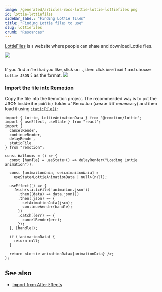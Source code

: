 ```yaml
---
image: /generated/articles-docs-lottie-lottie-lottiefiles.png
id: lottie-lottiefiles
sidebar_label: "Finding Lottie files"
title: "Finding Lottie files to use"
slug: lottiefiles
crumb: "Resources"
---
```



[LottieFiles](https://lottiefiles.com) is a website where people can share and download Lottie files.

<img src="https://remotion-assets.s3.eu-central-1.amazonaws.com/lottiefiles.png" />

<br/>
<br/>

If you find a file that you like, click on it, then click `Download` <InlineStep>1</InlineStep> and choose `Lottie JSON` <InlineStep>2</InlineStep> as the format.
<img src="https://remotion-assets.s3.eu-central-1.amazonaws.com/lottiefiles-instructions.png" />

### Import the file into Remotion

Copy the file into the Remotion project. The recommended way is to put the JSON inside the `public/` folder of Remotion (create it if necessary) and then load it using [`staticFile()`](/docs/staticfile):

```tsx twoslash title="Animation.tsx"
import { Lottie, LottieAnimationData } from "@remotion/lottie";
import { useEffect, useState } from "react";
import {
  cancelRender,
  continueRender,
  delayRender,
  staticFile,
} from "remotion";

const Balloons = () => {
  const [handle] = useState(() => delayRender("Loading Lottie animation"));

  const [animationData, setAnimationData] =
    useState<LottieAnimationData | null>(null);

  useEffect(() => {
    fetch(staticFile("animation.json"))
      .then((data) => data.json())
      .then((json) => {
        setAnimationData(json);
        continueRender(handle);
      })
      .catch((err) => {
        cancelRender(err);
      });
  }, [handle]);

  if (!animationData) {
    return null;
  }

  return <Lottie animationData={animationData} />;
};
```

## See also

- [Import from After Effects](/docs/after-effects)
